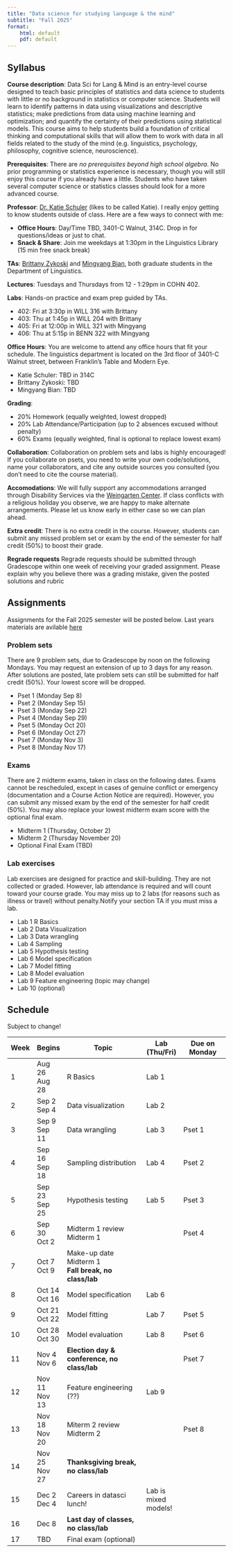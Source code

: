 ```yaml
---
title: "Data science for studying language & the mind"
subtitle: "Fall 2025"
format: 
    html: default
    pdf: default
---
```


## Syllabus

**Course description**: Data Sci for Lang & Mind is an entry-level course designed to teach basic principles of statistics and data science to students with little or no background in statistics or computer science. Students will learn to identify patterns in data using visualizations and descriptive statistics; make predictions from data using machine learning and optimization; and quantify the certainty of their predictions using statistical models. This course aims to help students build a foundation of critical thinking and computational skills that will allow them to work with data in all fields related to the study of the mind (e.g. linguistics, psychology, philosophy, cognitive science, neuroscience).

**Prerequisites**: There are *no prerequisites beyond high school algebra*. No prior programming or statistics experience is necessary, though you will still enjoy this course if you already have a little. Students who have taken several computer science or statistics classes should look for a more advanced course.

**Professor**: [Dr. Katie Schuler](https://kathrynschuler.com) (likes to be called Katie). I really enjoy getting to know students outside of class. Here are a few ways to connect with me: 

- **Office Hours**: Day/Time TBD, 3401-C Walnut, 314C. Drop in for questions/ideas or just to chat.
- **Snack & Share**: Join me weekdays at 1:30pm in the Linguistics Library (15 min free snack break)

**TAs**: [Brittany Zykoski](https://www.ling.upenn.edu/people/brittany-zykoski) and [Mingyang Bian](https://www.ling.upenn.edu/people/mingyang-bian), both graduate students in the Department of Linguistics. 

**Lectures**: Tuesdays and Thursdays from 12 - 1:29pm in COHN 402.

**Labs**: Hands-on practice and exam prep guided by TAs.

* 402: Fri at 3:30p in WILL 316 with Brittany
* 403: Thu at 1:45p in WILL 204 with Brittany
* 405: Fri at 12:00p in WILL 321 with Mingyang
* 406: Thu at 5:15p in BENN 322 with Mingyang

**Office Hours**: You are welcome to attend any office hours that fit your schedule. The linguistics department is located on the 3rd floor of 3401-C Walnut street, between Franklin's Table and Modern Eye. 

- Katie Schuler: TBD in 314C
- Brittany Zykoski: TBD 
- Mingyang Bian: TBD

**Grading**:

- 20% Homework (equally weighted, lowest dropped)
- 20% Lab Attendance/Participation (up to 2 absences excused without penalty)
- 60% Exams (equally weighted, final is optional to replace lowest exam)

**Collaboration**: Collaboration on problem sets and labs is highly encouraged! If you collaborate on psets, you need to write your own code/solutions, name your collaborators, and cite any outside sources you consulted (you don't need to cite the course material).

**Accomodations**: We will fully support any accommodations arranged through Disability Services via the [Weingarten Center](https://weingartencenter.universitylife.upenn.edu/disability-services/). If class conflicts with a religious holiday you observe, we are happy to make alternate arrangements. Please let us know early in either case so we can plan ahead.

**Extra credit**: There is no extra credit in the course. However, students can submit any missed problem set or exam by the end of the semester for half credit (50%) to boost their grade.

**Regrade requests** Regrade requests should be submitted through Gradescope within one week of receiving your graded assignment. Please explain why you believe there was a grading mistake, given the posted solutions and rubric


## Assignments 

Assignments for the Fall 2025 semester will be posted below. Last years materials are avilable [here](https://kschuler.github.io/datasci/#materials)

### Problem sets

There are 9 problem sets, due to Gradescope by noon on the following Mondays. You may request an extension of up to 3 days for any reason. After solutions are posted, late problem sets can still be submitted for half credit (50%). Your lowest score will be dropped. 

- Pset 1 (Monday Sep 8)
- Pset 2 (Monday Sep 15)
- Pset 3 (Monday Sep 22)
- Pset 4 (Monday Sep 29)
- Pset 5 (Monday Oct 20)
- Pset 6 (Monday Oct 27)
- Pset 7 (Monday Nov 3)
- Pset 8 (Monday Nov 17)

### Exams 
There are 2 midterm exams, taken in class on the following dates. Exams cannot be rescheduled, except in cases of genuine conflict or emergency (documentation and a Course Action Notice are required). However, you can submit any missed exam by the end of the semester for half credit (50%). You may also replace your lowest midterm exam score with the optional final exam.

- Midterm 1 (Thursday, October 2)
- Midterm 2 (Thursday November 20)
- Optional Final Exam (TBD)

### Lab exercises 

Lab exercises are designed for practice and skill-building. They are not collected or graded. However, lab attendance is required and will count toward your course grade. You may miss up to 2 labs (for reasons such as illness or travel) without penalty.Notify your section TA if you must miss a lab. 

- Lab 1 R Basics
- Lab 2 Data Visualization
- Lab 3 Data wrangling
- Lab 4 Sampling
- Lab 5 Hypothesis testing
- Lab 6 Model specification
- Lab 7 Model fitting
- Lab 8 Model evaluation 
- Lab 9 Feature engineering (topic may change)
- Lab 10 (optional)

## Schedule
Subject to change!

| Week | Begins |  Topic | Lab (Thu/Fri) | Due on Monday  |
| -  | -- |  ------- | --- | ---- |
| 1 | Aug 26<br>Aug 28 | R Basics | Lab 1 |
| 2 | Sep 2<br>Sep 4 | Data visualization |  Lab 2 |  |
| 3 | Sep 9<br>Sep 11 | Data wrangling |  Lab 3 | Pset 1 |
| 4 | Sep 16<br>Sep 18 | Sampling distribution |  Lab 4 | Pset 2 | 
| 5 | Sep 23<br>Sep 25 | Hypothesis testing<br> | Lab 5| Pset 3 |
| 6 | Sep 30<br>Oct 2 | Midterm 1 review<br>Midterm 1 |  | Pset 4 |
| 7 | Oct 7<br>Oct 9 | Make-up date Midterm 1<br>**Fall break, no class/lab**|  | 
| 8 | Oct 14<br>Oct 16 | Model specification  | Lab 6 | | 
| 9 | Oct 21<br>Oct 22 | Model fitting | Lab 7 | Pset 5  | 
| 10 | Oct 28<br>Oct 30 | Model evaluation | Lab 8 | Pset 6 |
| 11 | Nov 4<br>Nov 6 | **Election day & conference, no class/lab** |  | Pset 7  |
| 12 | Nov 11<br>Nov 13 | Feature engineering (??) |  Lab 9 | | 
| 13 | Nov 18<br>Nov 20 | Miterm 2 review<br>Midterm 2 |  | Pset 8  | 
| 14 | Nov 25<br>Nov 27 |**Thanksgiving break, no class/lab**  |    |
| 15 | Dec 2<br>Dec 4 | Careers in datasci lunch! |  Lab is mixed models! |  |
| 16 | Dec 8 | **Last day of classes, no class/lab** |   |  |
| 17 | TBD | Final exam (optional) |

